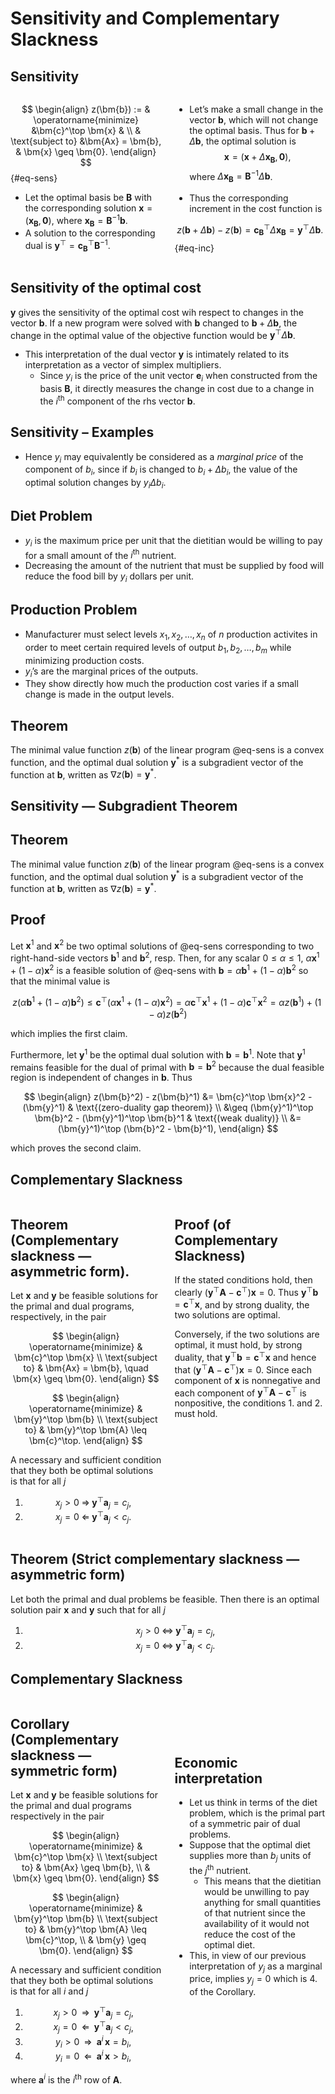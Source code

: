 # Sensitivity and Complementary Slackness

## Sensitivity {.smaller}

:::: {.columns}

::: {.column width="50%"}
$$
\begin{align}
z(\bm{b}) := & \operatorname{minimize} &\bm{c}^\top \bm{x} & \\
& \text{subject to} &\bm{Ax} = \bm{b}, & \bm{x} \geq \bm{0}.
\end{align} 
$$ {#eq-sens}

* Let the optimal basis be $\bm{B}$ with the corresponding solution
$\bm{x} = (\bm{x}_{\bm{B}}, \bm{0})$, where $\bm{x}_{\bm{B}} = \bm{B}^{-1}\bm{b}$.
* A solution to the corresponding dual is $\bm{y}^\top = \bm{c}_{\bm{B}}^\top
\bm{B}^{-1}$.
:::

::: {.column width="50%"}
* Let's make a small change in the vector $\bm{b}$, which will not change the
optimal basis. Thus for $\bm{b} + \Delta\bm{b}$, the optimal solution is
$$ \bm{x} = (\bm{x} + \Delta\bm{x}_{\bm{B}}, \bm{0}), $$ where
$\Delta\bm{x}_{\bm{B}} = \bm{B}^{-1}\Delta\bm{b}$.

* Thus the corresponding increment in the cost function is

$$ z(\bm{b} + \Delta\bm{b}) - z(\bm{b}) = \bm{c}_{\bm{B}}^\top
\Delta\bm{x}_{\bm{B}} = \bm{y}^\top\Delta\bm{b}. $$ {#eq-inc}
:::

::::

::: {.callout-important icon=false}
## Sensitivity of the optimal cost
$\bm{y}$ gives the sensitivity of the optimal cost wih respect to changes in the
vector $\bm{b}$. 
If a new program were solved with $\bm{b}$ changed to $\bm{b} + \Delta\bm{b}$,
the change in the optimal value of the objective function would be $\bm{y}^\top
\Delta\bm{b}$.
:::

* This interpretation of the dual vector $\bm{y}$ is intimately related to its
interpretation as a vector of simplex multipliers.
  - Since $y_i$ is the price of the unit vector $\bm{e}_i$ when constructed from
    the basis $\bm{B}$, it directly measures the change in cost due to a change
    in the $i^{\text{th}}$ component of the rhs vector $\bm{b}$.

## Sensitivity &ndash; Examples {.smaller}

* Hence $y_i$ may equivalently be considered as a _marginal price_ of the
component of $b_i$, since if $b_i$ is changed to $b_i + \Delta b_i$, the value
of the optimal solution changes by $y_i\Delta b_i$.

::: {.callout-note icon=false}
## Diet Problem
* $y_i$ is the maximum price per unit that the dietitian would be willing to pay
for a small amount of the $i^{\text{th}}$ nutrient.
* Decreasing the amount of the nutrient that must be supplied by food will
  reduce the food bill by $y_i$ dollars per unit.
:::

::: {.callout-note icon=false}
## Production Problem
* Manufacturer must select levels $x_1, x_2, \ldots, x_n$ of $n$ production
activites in order to meet certain required levels of output $b_1, b_2,
\ldots, b_m$ while minimizing production costs.
* $y_i$'s are the marginal prices of the outputs.
* They show directly how much the production cost varies if a small change is
made in the output levels.
:::

::: {.callout-tip icon=false}
## Theorem
The minimal value function $z(\bm{b})$ of the linear program @eq-sens is a
convex function, and the optimal dual solution $\bm{y}^\ast$ is a subgradient
vector of the function at $\bm{b}$, written as $\nabla z(\bm{b}) =
\bm{y}^\ast$.
:::

## Sensitivity &mdash; Subgradient Theorem {.smaller}

::: {.callout-tip icon=false}
## Theorem
The minimal value function $z(\bm{b})$ of the linear program @eq-sens is a
convex function, and the optimal dual solution $\bm{y}^\ast$ is a subgradient
vector of the function at $\bm{b}$, written as $\nabla z(\bm{b}) =
\bm{y}^\ast$.
:::

::: {.callout-note icon=false}
## Proof
Let $\bm{x}^1$ and $\bm{x}^2$ be two optimal solutions of @eq-sens corresponding
to two right-hand-side vectors $\bm{b}^1$ and $\bm{b}^2$, resp. Then, for any
scalar $0 \leq \alpha \leq 1$, $\alpha \bm{x}^1 + (1-\alpha)\bm{x}^2$ is a
feasible solution of @eq-sens with $\bm{b} = \alpha \bm{b}^1 +
(1-\alpha)\bm{b}^2$ so that the minimal value is

$$
z(\alpha \bm{b}^1 + (1-\alpha)\bm{b}^2) \leq \bm{c}^\top (\alpha \bm{x}^1 +
(1-\alpha)\bm{x}^2) = \alpha \bm{c}^\top \bm{x}^1 + (1-\alpha)\bm{c}^\top
\bm{x}^2 = \alpha z(\bm{b}^1) + (1-\alpha)z(\bm{b}^2)
$$

which implies the first claim.

Furthermore, let $\bm{y}^1$ be the optimal dual solution with $\bm{b} =
\bm{b}^1$. Note that $\bm{y}^1$ remains feasible for the dual of primal with
$\bm{b} = \bm{b}^2$ because the dual feasible region is independent of changes
in $\bm{b}$. Thus

$$
\begin{align}
z(\bm{b}^2) - z(\bm{b}^1) &= \bm{c}^\top \bm{x}^2 - (\bm{y}^1) &
\text{(zero-duality gap theorem)} \\
&\geq (\bm{y}^1)^\top \bm{b}^2 - (\bm{y}^1)^\top \bm{b}^1 & \text{(weak
duality)} \\
&= (\bm{y}^1)^\top (\bm{b}^2 - \bm{b}^1),
\end{align}
$$

which proves the second claim.
:::


## Complementary Slackness {.smaller}

:::: {.columns}

::: {.column width="50%"}

::: {.callout-tip icon=false}
## Theorem (Complementary slackness &mdash; asymmetric form).
Let $\bm{x}$ and $\bm{y}$ be feasible solutions for the primal and dual
programs, respectively, in the pair

::: {layout="[90, 90]"}
$$
\begin{align}
\operatorname{minimize} & \bm{c}^\top \bm{x} \\
\text{subject to} & \bm{Ax} = \bm{b}, \quad \bm{x} \geq \bm{0}.
\end{align}
$$

$$
\begin{align}
\operatorname{minimize} & \bm{y}^\top \bm{b} \\
\text{subject to} & \bm{y}^\top \bm{A} \leq \bm{c}^\top.
\end{align}
$$
:::

A necessary and sufficient condition that they both be optimal solutions is that
for all $j$

<center>
1. $x_j > 0 \; \Rightarrow \; \bm{y}^\top \bm{a}_j = c_j$,
2. $x_j = 0 \; \Leftarrow \; \bm{y}^\top \bm{a}_j < c_j$.
</center>
:::


:::


::: {.column width="50%"}

::: {.callout-note icon=false}
## Proof (of Complementary Slackness)
If the stated conditions hold, then clearly $(\bm{y}^\top \bm{A} -
\bm{c}^\top)\bm{x} = 0$. Thus $\bm{y}^\top\bm{b} = \bm{c}^\top\bm{x}$, and by
strong duality, the two solutions are optimal.

Conversely, if the two solutions are optimal, it must hold, by strong duality,
that $\bm{y}^\top \bm{b} = \bm{c}^\top \bm{x}$ and hence that $(\bm{y}^\top
\bm{A} - \bm{c}^\top)\bm{x} = 0$. Since each component of $\bm{x}$ is
nonnegative and each component of $\bm{y}^\top\bm{A} - \bm{c}^\top$ is
nonpositive, the conditions $1.$ and $2$. must hold.
:::

:::

::::


::: {.callout-tip icon=false}
## Theorem (Strict complementary slackness &mdash; asymmetric form)
Let both the primal and dual problems be feasible. Then there is an optimal
solution pair $\bm{x}$ and $\bm{y}$ such that for all $j$
<center>
1. $x_j > 0 \; \Leftrightarrow \; \bm{y}^\top \bm{a}_j = c_j$,
2. $x_j = 0 \; \Leftrightarrow \; \bm{y}^\top \bm{a}_j < c_j$.
</center>
:::


## Complementary Slackness {.smaller}

:::: {.columns}

::: {.column width="50%"}

::: {.callout-tip icon=false}
## Corollary (Complementary slackness &mdash; symmetric form)
Let $\bm{x}$ and $\bm{y}$ be feasible solutions for the primal and dual programs
respectively in the pair

::: {layout="[90, 90]"}
$$
\begin{align}
\operatorname{minimize} & \bm{c}^\top \bm{x} \\
\text{subject to} & \bm{Ax} \geq \bm{b}, \\ 
& \bm{x} \geq \bm{0}.
\end{align}
$$

$$
\begin{align}
\operatorname{minimize} & \bm{y}^\top \bm{b} \\
\text{subject to} & \bm{y}^\top \bm{A} \leq \bm{c}^\top, \\
& \bm{y} \geq \bm{0}.
\end{align}
$$
:::

A necessary and sufficient condition that they both be optimal solutions is that
for all $i$ and $j$

<center>
1. $x_j > 0 \;\; \Rightarrow \;\; \bm{y}^\top\bm{a}_j = c_j$,
2. $x_j = 0 \;\; \Leftarrow \;\; \bm{y}^\top\bm{a}_j < c_j$,
3. $y_i > 0 \;\; \Rightarrow \;\; \bm{a}^i \, \bm{x} = b_i$,
4. $y_i = 0 \;\; \Leftarrow \;\; \bm{a}^i \, \bm{x} > b_i$,
</center>

where $\bm{a}^i$ is the $i^{\text{th}}$ row of $\bm{A}$.
:::

:::

::: {.column width="50%"}

&nbsp;

&nbsp;

::: {.callout-important icon=false}
## Economic interpretation
* Let us think in terms of the diet problem, which is the primal part of a
symmetric pair of dual problems.
* Suppose that the optimal diet supplies more than $b_j$ units of the
$j^{\text{th}}$ nutrient.
  - This means that the dietitian would be unwilling to pay anything for small
    quantities of that nutrient since the availability of it would not reduce
    the cost of the optimal diet.
* This, in view of our previous interpretation of $y_j$ as a marginal price,
implies $y_j = 0$ which is $4.$ of the Corollary.
:::

:::

::::

